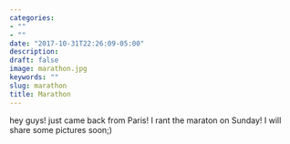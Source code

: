 ```yaml
---
categories:
- ""
- ""
date: "2017-10-31T22:26:09-05:00"
description:
draft: false
image: marathon.jpg
keywords: ""
slug: marathon
title: Marathon
---
```


hey guys!
just came back from Paris! I rant the maraton on Sunday! I will share some pictures soon;)
